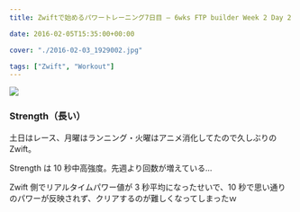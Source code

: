 ---
title: Zwiftで始めるパワートレーニング7日目 – 6wks FTP builder Week 2 Day 2

date: 2016-02-05T15:35:00+00:00

cover: "./2016-02-03_1929002.jpg"

tags: ["Zwift", "Workout"]
---

<img border="0" src="./2016-02-03_1929002.jpg" />

### Strength（長い）

土日はレース、月曜はランニング・火曜はアニメ消化してたので久しぶりの Zwift。

Strength は 10 秒中高強度。先週より回数が増えている…

Zwift 側でリアルタイムパワー値が 3 秒平均になったせいで、10 秒で思い通りのパワーが反映されず、クリアするのが難しくなってしまったｗ

<Amzn asin="4528011646" />
